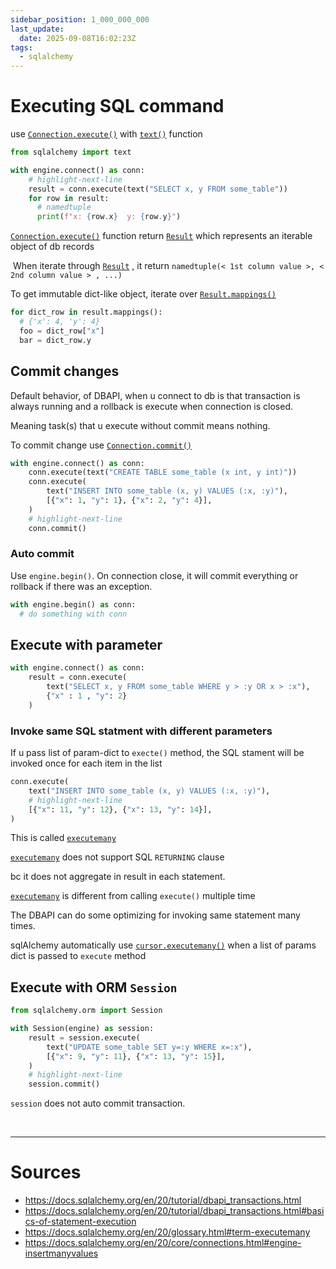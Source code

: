 ```yaml
---
sidebar_position: 1_000_000_000
last_update:
  date: 2025-09-08T16:02:23Z
tags:
  - sqlalchemy
---
```


# Executing SQL command

use [`Connection.execute()`](https://docs.sqlalchemy.org/en/20/core/connections.html#sqlalchemy.engine.Connection.execute) with [`text()`](https://docs.sqlalchemy.org/en/20/core/sqlelement.html#sqlalchemy.sql.expression.text) function

```python title= showLineNumbers
from sqlalchemy import text

with engine.connect() as conn:
    # highlight-next-line
    result = conn.execute(text("SELECT x, y FROM some_table"))
    for row in result:
      # namedtuple
      print(f"x: {row.x}  y: {row.y}")
```

[`Connection.execute()`](https://docs.sqlalchemy.org/en/20/core/connections.html#sqlalchemy.engine.Connection.execute) function return [`Result`](https://docs.sqlalchemy.org/en/20/core/connections.html#sqlalchemy.engine.Result) which represents an iterable object of db records

&#8203;<Color color="var(--secondary-font-color)"> When iterate </Color> through [`Result`](https://docs.sqlalchemy.org/en/20/core/connections.html#sqlalchemy.engine.Result) , it return `namedtuple(< 1st column value >, < 2nd column value > , ...)`

<Admonition type="tip" title="tip"> 

To get immutable dict-like object, iterate over [`Result.mappings()`](https://docs.sqlalchemy.org/en/20/core/connections.html#sqlalchemy.engine.Result.mappings)

```python title= showLineNumbers
for dict_row in result.mappings():
  # {'x': 4, 'y': 4}
  foo = dict_row["x"]
  bar = dict_row.y
```

</Admonition>

## Commit changes

Default behavior, of DBAPI, when u connect to db is that transaction is always running and a rollback is execute when connection is closed.

Meaning task(s) that u execute without commit means nothing.

To commit change use [`Connection.commit()`](https://docs.sqlalchemy.org/en/20/core/connections.html#sqlalchemy.engine.Connection.commit)

```python title= showLineNumbers
with engine.connect() as conn:
    conn.execute(text("CREATE TABLE some_table (x int, y int)"))
    conn.execute(
        text("INSERT INTO some_table (x, y) VALUES (:x, :y)"),
        [{"x": 1, "y": 1}, {"x": 2, "y": 4}],
    )
    # highlight-next-line
    conn.commit()
```

### Auto commit

Use `engine.begin()`. On connection close, it will commit everything or rollback if there was an exception.
```python title= showLineNumbers
with engine.begin() as conn:
  # do something with conn
```

## Execute with parameter

```python title= showLineNumbers
with engine.connect() as conn:
    result = conn.execute(
        text("SELECT x, y FROM some_table WHERE y > :y OR x > :x"), 
        {"x" : 1 , "y": 2}
    )
```

### Invoke same SQL statment with different parameters

If u pass <Color color="var(--secondary-font-color)">list of</Color> param-dict to `execte()` method, the SQL stament will be invoked once for each item in the list

```python title= showLineNumbers
conn.execute(
    text("INSERT INTO some_table (x, y) VALUES (:x, :y)"),
    # highlight-next-line
    [{"x": 11, "y": 12}, {"x": 13, "y": 14}],
)
```

This is called [`executemany`](https://docs.sqlalchemy.org/en/20/glossary.html#term-executemany)

<Admonition type="note" title="note"> 

[`executemany`](https://docs.sqlalchemy.org/en/20/glossary.html#term-executemany) does not support SQL `RETURNING` clause

bc it does not aggregate in result in each statement.

</Admonition>

<Admonition type="info" title="info"> 

[`executemany`](https://docs.sqlalchemy.org/en/20/glossary.html#term-executemany) is different from calling `execute()` multiple time

The DBAPI can do some optimizing for invoking same statement many times.

</Admonition>

<Admonition type="info" title="info"> 

sqlAlchemy automatically use [`cursor.executemany()`](https://peps.python.org/pep-0249/#executemany) when a list of params dict is passed to `execute` method

</Admonition>

## <Color color="var(--not-nesary-for-now-future-font-color)">Execute with ORM `Session`</Color>

```python title= showLineNumbers
from sqlalchemy.orm import Session

with Session(engine) as session:
    result = session.execute(
        text("UPDATE some_table SET y=:y WHERE x=:x"),
        [{"x": 9, "y": 11}, {"x": 13, "y": 15}],
    )
    # highlight-next-line
    session.commit()
```

<Admonition type="note" title="note"> 

`session` does not auto commit transaction.

</Admonition>


<br/>

---

# Sources

- https://docs.sqlalchemy.org/en/20/tutorial/dbapi_transactions.html
- https://docs.sqlalchemy.org/en/20/tutorial/dbapi_transactions.html#basics-of-statement-execution
- https://docs.sqlalchemy.org/en/20/glossary.html#term-executemany
- https://docs.sqlalchemy.org/en/20/core/connections.html#engine-insertmanyvalues